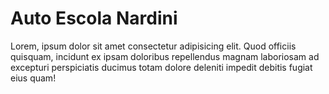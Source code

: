 
<Meta title="Introduction / Welcome" />

# Auto Escola Nardini

Lorem, ipsum dolor sit amet consectetur adipisicing elit. Quod officiis
quisquam, incidunt ex ipsam doloribus repellendus magnam laboriosam ad
excepturi perspiciatis ducimus totam dolore deleniti impedit debitis
fugiat eius quam!
